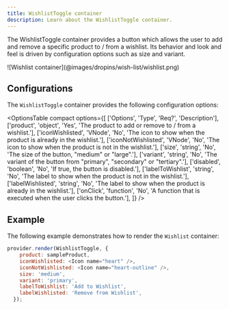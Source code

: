 ```yaml
---
title: WishlistToggle container
description: Learn about the WishlistToggle container.
---
```



The WishlistToggle container provides a button which allows the user to add and remove a specific product to / from a wishlist.
Its behavior and look and feel is driven by configuration options such as size and variant.

<Diagram caption="Wishlist container">
  ![Wishlist container](@images/dropins/wish-list/wishlist.png)
</Diagram>

## Configurations

The `WishlistToggle` container provides the following configuration options:

<OptionsTable
compact
    options={[
        ['Options', 'Type', 'Req?', 'Description'],
        ['product', 'object', 'Yes', 'The product to add or remove to / from a wishlist.'],
        ['iconWishlisted', 'VNode', 'No', 'The icon to show when the product is already in the wishlist.'],
        ['iconNotWishlisted', 'VNode', 'No', 'The icon to show when the product is not in the wishlist.'],
        ['size', 'string', 'No', 'The size of the button, "medium" or "large".'],
        ['variant', 'string', 'No', 'The variant of the button from "primary", "secondary" or "tertiary".'],
        ['disabled', 'boolean', 'No', 'If true, the button is disabled.'],
        ['labelToWishlist', 'string', 'No', 'The label to show when the product is not in the wishlist.'],
        ['labelWishlisted', 'string', 'No', 'The label to show when the product is already in the wishlist.'],
        ['onClick', 'function', 'No', 'A function that is executed when the user clicks the button.'],
    ]}
/>

## Example

The following example demonstrates how to render the `Wishlist` container:

```javascript
provider.render(WishlistToggle, {
    product: sampleProduct,
    iconWishlisted: <Icon name="heart" />,
    iconNotWishlisted: <Icon name="heart-outline" />,
    size: 'medium',
    variant: 'primary',
    labelToWishlist: 'Add to Wishlist',
    labelWishlisted: 'Remove from Wishlist',
  });
```
